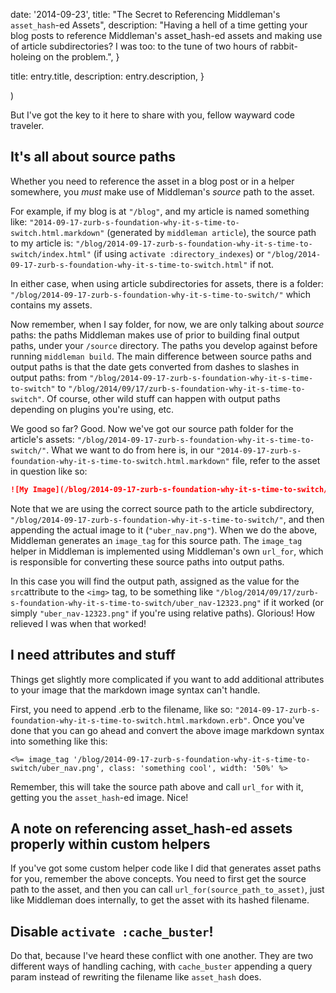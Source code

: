 
  date: '2014-09-23',
  title: "The Secret to Referencing Middleman's `asset_hash`-ed Assets",
  description:
    "Having a hell of a time getting your blog posts to reference Middleman's asset_hash-ed assets and making use of article subdirectories? I was too: to the tune of two hours of rabbit-holeing on the problem.",
}

  title: entry.title,
  description: entry.description,
}

  <EntryLayout>
    <Entry
      entry={entry}
      {...props}
    />
  </EntryLayout>
)

But I've got the key to it here to share with you, fellow wayward code traveler.

## It's all about source paths

Whether you need to reference the asset in a blog post or in a helper somewhere, you _must_ make use of Middleman's _source_ path to the asset.

For example, if my blog is at `"/blog"`, and my article is named something like: `"2014-09-17-zurb-s-foundation-why-it-s-time-to-switch.html.markdown"` (generated by `middleman article`), the source path to my article is: `"/blog/2014-09-17-zurb-s-foundation-why-it-s-time-to-switch/index.html"` (if using `activate :directory_indexes`) or `"/blog/2014-09-17-zurb-s-foundation-why-it-s-time-to-switch.html"` if not.

In either case, when using article subdirectories for assets, there is a folder: `"/blog/2014-09-17-zurb-s-foundation-why-it-s-time-to-switch/"` which contains my assets.

Now remember, when I say folder, for now, we are only talking about _source_ paths: the paths Middleman makes use of prior to building final output paths, under your `/source` directory. The paths you develop against before running `middleman build`. The main difference between source paths and output paths is that the date gets converted from dashes to slashes in output paths: from `"/blog/2014-09-17-zurb-s-foundation-why-it-s-time-to-switch"` to `"/blog/2014/09/17/zurb-s-foundation-why-it-s-time-to-switch"`. Of course, other wild stuff can happen with output paths depending on plugins you're using, etc.

We good so far? Good. Now we've got our source path folder for the article's assets: `"/blog/2014-09-17-zurb-s-foundation-why-it-s-time-to-switch/"`. What we want to do from here is, in our `"2014-09-17-zurb-s-foundation-why-it-s-time-to-switch.html.markdown"` file, refer to the asset in question like so:

```markdown
![My Image](/blog/2014-09-17-zurb-s-foundation-why-it-s-time-to-switch/uber_nav.png 'My Image')
```

Note that we are using the correct source path to the article subdirectory, `"/blog/2014-09-17-zurb-s-foundation-why-it-s-time-to-switch/"`, and then appending the actual image to it (`"uber_nav.png"`). When we do the above, Middleman generates an `image_tag` for this source path. The `image_tag` helper in Middleman is implemented using Middleman's own `url_for`, which is responsible for converting these source paths into output paths.

In this case you will find the output path, assigned as the value for the `src`attribute to the `<img>` tag, to be something like `"/blog/2014/09/17/zurb-s-foundation-why-it-s-time-to-switch/uber_nav-12323.png"` if it worked (or simply `"uber_nav-12323.png"` if you're using relative paths). Glorious! How relieved I was when that worked!

## I need attributes and stuff

Things get slightly more complicated if you want to add additional attributes to your image that the markdown image syntax can't handle.

First, you need to append .erb to the filename, like so: `"2014-09-17-zurb-s-foundation-why-it-s-time-to-switch.html.markdown.erb"`. Once you've done that you can go ahead and convert the above image markdown syntax into something like this:

```erb
<%= image_tag '/blog/2014-09-17-zurb-s-foundation-why-it-s-time-to-switch/uber_nav.png', class: 'something cool', width: '50%' %>
```

Remember, this will take the source path above and call `url_for` with it, getting you the `asset_hash`-ed image. Nice!

## A note on referencing asset_hash-ed assets properly within custom helpers

If you've got some custom helper code like I did that generates asset paths for you, remember the above concepts. You need to first get the source path to the asset, and then you can call `url_for(source_path_to_asset)`, just like Middleman does internally, to get the asset with its hashed filename.

## Disable `activate :cache_buster`!

Do that, because I've heard these conflict with one another. They are two different ways of handling caching, with `cache_buster` appending a query param instead of rewriting the filename like `asset_hash` does.
